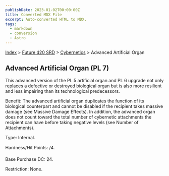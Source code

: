 ```yaml
---
publishDate: 2023-01-02T00:00:00Z
title: Converted MDX File
excerpt: Auto-converted HTML to MDX.
tags:
  - markdown
  - conversion
  - Astro
---
```






[Index](-index) > [Future d20 SRD](future-d20-srd-index) > [Cybernetics](future-d20-srd-cybernetics-index) > Advanced Artificial Organ




## Advanced Artificial Organ (PL 7)


This advanced version of the PL 5 artificial organ and PL 6 upgrade not only replaces a defective or destroyed biological organ but is also more resilient and less impairing than its technological predecessors.


Benefit: The advanced artificial organ duplicates the function of its biological counterpart and cannot be disabled if the recipient takes massive damage (see Massive Damage Effects). In addition, the advanced organ does not count toward the total number of cybernetic attachments the recipient can have before taking negative levels (see Number of Attachments).


Type: Internal.


Hardness/Hit Points: /4.


Base Purchase DC: 24.


Restriction: None.



